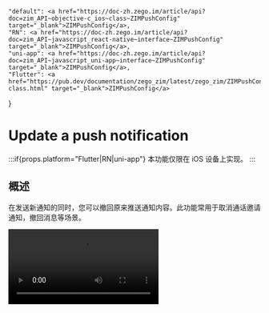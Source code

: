 

    "default": <a href="https://doc-zh.zego.im/article/api?doc=zim_API~objective-c_ios~class~ZIMPushConfig" target="_blank">ZIMPushConfig</a>,
    "RN": <a href="https://doc-zh.zego.im/article/api?doc=zim_API~javascript_react-native~interface~ZIMPushConfig" target="_blank">ZIMPushConfig</a>,
    "uni-app": <a href="https://doc-zh.zego.im/article/api?doc=zim_API~javascript_uni-app~interface~ZIMPushConfig" target="_blank">ZIMPushConfig</a>,
    "Flutter": <a href="https://pub.dev/documentation/zego_zim/latest/zego_zim/ZIMPushConfig-class.html" target="_blank">ZIMPushConfig</a>
}

# Update a push notification

:::if{props.platform="Flutter|RN|uni-app"}
<Note title="说明">本功能仅限在 iOS 设备上实现。</Note>
:::

## 概述

在发送新通知的同时，您可以撤回原来推送通知内容。此功能常用于取消通话邀请通知，撤回消息等场景。

<Video src="https://storage.zego.im/sdk-doc/doc/video/ZIM/update_push.mp4"/>

## 实现原理
ZPNs 支持通过发送 APNs 推送时携带 `"mutable-content":1` 字段，以便您的 APP 拦截该推送消息，修改其内容再展示，详情请参考 [Apple Developer 官网文档对 mutable-content 的描述](https://developer.apple.com/documentation/usernotifications/setting_up_a_remote_notification_server/generating_a_remote_notification#2943360)。

## 配置 resourceID

联系 ZEGO 技术支持配置携带 `"mutable-content":1` 的 resourceID。

## 发送端

通过携带 {getPlatformData2(props, ZIMPushConfig)} 的接口发送离线推送时，请将上述 `resourceID` 填入其中。

以发起呼叫邀请为例：

:::if{props.platform=undefined}
```objc
ZIMCallInviteConfig *config = [[ZIMCallInviteConfig alloc] init];
config.timeout = 60;
config.mode = ZIMCallInvitationModeGeneral;
ZIMPushConfig *pushConfig = [[ZIMPushConfig alloc] init];
pushConfig.resourcesID = KeyCenter.resourceID;
pushConfig.title = [ZGZIMManager shared].myUserID;
pushConfig.content = @"邀请你语音通话";

// payload 携带一个自定的唯一标识符
pushConfig.payload =  @"{\"customId\":\"1\"}";
config.pushConfig = pushConfig;
// 发起呼叫邀请
[[ZGZIMManager shared] callInviteWithInvitees:self.selectMemberList config:config callback:^(NSString * _Nonnull callID, ZIMCallInvitationSentInfo * _Nonnull info, ZIMError * _Nonnull errorInfo) {}];
```
:::
:::if{props.platform="Flutter"}
```dart
ZIMCallInviteConfig config = ZIMCallInviteConfig();
config.timeout = 60;
config.mode = ZIMCallInvitationMode.general;
ZIMPushConfig pushConfig = ZIMPushConfig();
pushConfig.resourcesID = "携带 mutable-content 的 resourceID";
// payload 携带一个自定的唯一标识符
pushConfig.payload =  "{\"customId\":\"1\"}";
ZIM.getInstance()?.callInvite(["userID1","userID2"], config);
```
:::
:::if{props.platform="RN|uni-app"}
```typescript
const invitees = ['xxxx'];  // 被邀请人ID列表
const config: ZIMCallInviteConfig = {
    mode: 0, 
    timeout: 60 ,//邀请超时时间，单位为秒，范围1-600
    extendedData: '',   
    pushConfig: {
        title: 'push title',
        content: 'push content',
        payload: '{\"customId\":\"1\"}',// payload 携带一个自定的唯一标识符
        resourcesID: "携带 mutable-content 的 resourceID"
}}; 
zim.callInvite(invitees, config)
    .then(function({ callID, timeout, errorInvitees }){
        // 操作成功
        // 此处的 callID 是用户发起呼叫后，SDK 内部生成的 ID，用于唯一标识一次呼叫邀请；之后发起人取消呼叫、被邀请人接受/拒绝呼叫，都会使用此 callID
    })
    .catch(function(err){
        // 操作失败
    })
```
:::

## 接收端

<Steps>
<Step title="配置 Capability">
打开 Xcode，在 TARGETS 下选择目标，根据路径 Signing & Capabilities > Capabilities，开启 **Push Notification**（用于离线推送通知）。
</Step>
<Step title="设置 Notification Service Extension">
<Steps>
<Step title="添加 Notification Service Extension 到 Targets">
    1. 点击 “File > New > Target...”

        <Frame width="512" height="auto" caption=""><img src="https://storage.zego.im/sdk-doc/Pics/ZIM/ZPNS/pic_5.jpeg" /></Frame>

    2. 在弹窗中，选择 “iOS > Notification Service Extension”。
    
        <Frame width="512" height="auto" caption=""><img src="https://storage.zego.im/sdk-doc/Pics/ZIM/ZPNS/pic_6.jpeg" /></Frame>

    3. 为该 Extension 输入 Product Name 等信息。

        <Frame width="512" height="auto" caption=""><img src="https://storage.zego.im/sdk-doc/Pics/ZIM/ZPNS/pic_7.jpeg" /></Frame>

    创建 Extension 后，会在项目工程中生成 "xxxExtension" 文件夹（xxx 为新增 Extension 时输入的 Product Name），您需要用到其中的 NotificationService 类文件。

</Step>
<Step title="为上述新增的 Extension 配置 Capability">
    在 TARGETS 下选择 Extension 目标，然后选择 “Signing & Capabilities > Capabilities > Push Notification”，即可开启离线推送通知。

    <Frame width="512" height="auto" caption=""><img src="https://storage.zego.im/sdk-doc/Pics/ZIM/ZPNS/pic_9.jpeg" /></Frame>
</Step>
<Step title="调整上述新增的 Extension 支持的最低版本为 iOS 11.0 或以上">
    如果使用的设备 iOS 版本低于此处的版本，Extension 不会在此设备生效。

    <Frame width="512" height="auto" caption=""><img src="https://storage.zego.im/sdk-doc/Pics/ZIM/ZPNS/pic_10.jpeg" /></Frame>
</Step>
</Steps>
</Step>
<Step title="编写替换通知的逻辑">
在 "xxxExtension" 文件夹（xxx 为新增 Extension 时输入的 Product Name）中的 NotificationService.m 文件中编写替换通知的业务逻辑，示例代码如下所示：

```objc
//  NotificationService.m
//  NotificationService

#import "NotificationService.h"
#import <Intents/Intents.h>

@interface NotificationService ()

@property (nonatomic, strong) void (^contentHandler)(UNNotificationContent *contentToDeliver);
@property (nonatomic, strong) UNMutableNotificationContent *bestAttemptContent;

@end

@implementation NotificationService


// 开启推送拦截后,收到携带 "mutable-content":1 的推送通知时，会触发该方法。
- (void)didReceiveNotificationRequest:(UNNotificationRequest *)request withContentHandler:(void (^)(UNNotificationContent * _Nonnull))contentHandler {
    self.contentHandler = contentHandler;
    self.bestAttemptContent = [request.content mutableCopy];
    // 标题
    NSString *title = self.bestAttemptContent.title;
    // 副标题
    NSString *subtitle = self.bestAttemptContent.subtitle;
    // 内容
    NSString *body = self.bestAttemptContent.body;

    // 取出发送推送消息附带的 payload 字符串
    NSString *payload = [self.bestAttemptContent.userInfo objectForKey:@"payload"];

    if(payload == nil){
        self.contentHandler(self.bestAttemptContent);
        return;
    }
    
    
    // 解析 json 字符串,并转为 NSDictionary
    NSData *jsonData = [payload dataUsingEncoding:NSUTF8StringEncoding];
    NSError *error = nil;
    NSDictionary *payload_json_map = [NSJSONSerialization JSONObjectWithData:jsonData options:kNilOptions error:&error];
    if (error) {
        self.contentHandler(self.bestAttemptContent);
        return;
    }
    
    // 取出 payload 携带的唯一标识符
    NSString *customId = [payload_json_map objectForKey:@"customId"];

    if(customId != nil){
        [UNUserNotificationCenter.currentNotificationCenter getDeliveredNotificationsWithCompletionHandler:^(NSArray<UNNotification *> * _Nonnull notifications) {
            NSString *target_id = nil;

            // 遍历已存在的通知，找到唯一标识符一致的通知后，删除
            for (int index = 0; index < notifications.count; index ++) {
                if([[notifications[index].request.content.userInfo objectForKey:@"customId"] isEqual: customId]){
                    target_id = notifications[index].request.identifier;
                    break;
                }
            }
            if(target_id != nil){
                [UNUserNotificationCenter.currentNotificationCenter removeDeliveredNotificationsWithIdentifiers:@[target_id]];
            }
            contentHandler(self.bestAttemptContent);
        }];
    }else{
        contentHandler(self.bestAttemptContent);
    }
    
}

@end
```
</Step>
</Steps>
